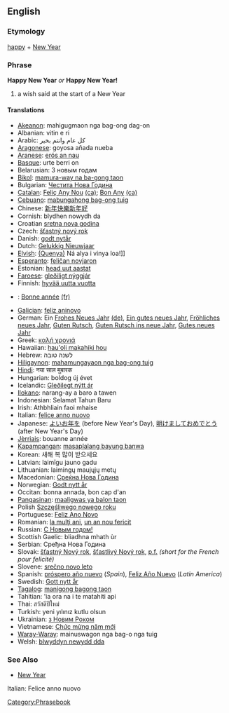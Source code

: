 ==English==
=== Etymology ===
[[happy]] + [[New Year]]

=== Phrase ===
'''Happy New Year''' ''or'' '''Happy New Year!'''

# a wish said at the start of a New Year

==== Translations ====
*[[Akeanon]]: mahigugmaon nga bag-ong dag-on
*Albanian: vitin e ri
*Arabic:  كل عام وانتم بخير
*[[Aragonese]]: goyosa añada nueba
*[[Aranese]]: [[erós an nau]]
*[[Basque]]: urte berri on
*Belarusian: З новым годам 
*[[Bikol]]: [[mamura-way na ba-gong taon]]
*Bulgarian: [[Честита Нова Година]]
*[[Catalan]]: [[Feliç Any Nou]] [[:ca:Feliç Any Nou|(ca)]]; [[Bon Any]] [[:ca:Bon Any|(ca)]]
*[[Cebuano]]: [[mabungahong bag-ong tuig]]
*Chinese: [[新年快樂]][[新年好]]
*Cornish:  blydhen nowydh da
*Croatian [[sretna nova godina]]
*Czech: [[šťastný nový rok]]
*Danish: [[godt nytår]]
*Dutch: [[Gelukkig Nieuwjaar]]
*[[Elvish]]: [[(Quenya)]]  Ná alya i vinya loa!]]
*[[Esperanto]]: [[feliĉan novjaron]]
*Estonian: [[head uut aastat]]
*[[Faroese]]: [[gleðiligt nýggjár]]
*Finnish: [[hyvää uutta vuotta]]
*{{fr}}: [[Bonne année]] [[:fr:Bonne année|(fr)]]
*[[Galician]]: [[feliz aninovo]]
*German: Ein [[Frohes Neues Jahr]] [[:de:Frohes Neues Jahr|(de)]], [[Ein gutes neues Jahr]], [[Fröhliches neues Jahr]], [[Guten Rutsch]], [[Guten Rutsch ins neue Jahr]], [[Gutes neues Jahr]]
*Greek: [[καλή χρονιά]]
*Hawaiian: [[hau'oli makahiki hou]]
*Hebrew: לשנה טובה 
*[[Hiligaynon]]: [[mahamungayaon nga bag-ong tuig]]
*[[Hindi]]: नया साल मुबारक
*Hungarian: boldog új évet
*Icelandic: [[Gleðilegt nýtt ár]]
*[[Ilokano]]: narang-ay a baro a tawen
*Indonesian: Selamat Tahun Baru
*Irish: Athbhliain faoi mhaise
*Italian: [[felice anno nuovo]]
*Japanese: [[よいお年を]] (before New Year's Day), [[明けましておめでとう]] (after New Year's Day)
*[[Jèrriais]]: bouanne année
*[[Kapampangan]]: [[masaplalang bayung banwa]]
*Korean: 새해 복 많이 받으세요
*Latvian: laimīgu jauno gadu
*Lithuanian: laimingų maujųjų metų
*Macedonian: [[Среќна Нова Година]]
*Norwegian: [[Godt nytt år]]
*Occitan: bonna annada, bon cap d'an
*[[Pangasinan]]: [[maaligwas ya balon taon]]
*Polish [[Szczęśliwego nowego roku]]
*Portuguese: [[Feliz Ano Novo]]
*Romanian: [[la mulţi ani]], [[un an nou fericit]]
*Russian: [[С Новым годом!]]
*Scottish Gaelic: bliadhna mhath ùr
*Serbian: Сређна Нова Година
*Slovak: [[šťastný Nový rok]], [[šťastlivý Nový rok]], [[p.f.]] ''(short for the French pour felicité)''
*Slovene: [[srečno novo leto]]
*Spanish: [[próspero año nuevo]] (''Spain''), [[Feliz Año Nuevo]] (''Latin America'')
*Swedish: [[Gott nytt år]]
*[[Tagalog]]: [[manigong bagong taon]]
*Tahitian: 'ia ora na i te matahiti api
*Thai: สวัสดีปีใหม่ 
*Turkish: yeni yılınız kutlu olsun
*Ukrainian: [[з Новим Роком]]
*Vietnamese: [[Chức mừng năm mới]]
*[[Waray-Waray]]: mainuswagon nga bag-o nga tuig
*Welsh: [[blwyddyn newydd dda]]

=== See Also ===

* [[New Year]]

[[Category:Phrasebook]]
Italian: Felice anno nuovo